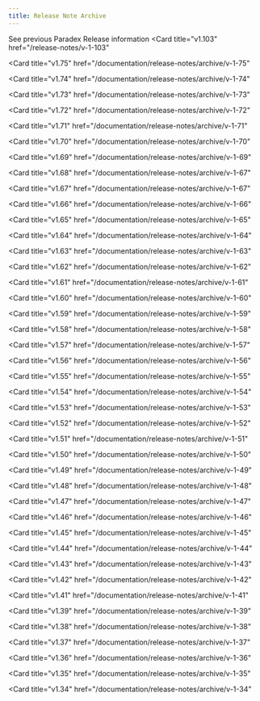 ```yaml
---
title: Release Note Archive
---
```


See previous Paradex Release information
<CardGroup cols={3}>
<Card
  title="v1.103"
  href="/release-notes/v-1-103"
>
</Card>
<Card
  title="v1.102"
  href="/release-notes/v-1-102"
>
</Card>
<Card
  title="v1.101"
  href="/release-notes/v-1-101"
>
</Card>
<Card
  title="v1.100"
  href="/release-notes/v-1-100"
>
</Card>
<Card
  title="v1.99"
  href="/release-notes/v-1-99"
>
</Card>
<Card
  title="v1.98"
  href="/release-notes/v-1-98"
>
</Card>
<Card
  title="v1.97"
  href="/release-notes/v-1-97"
>
</Card>
<Card
  title="v1.96"
  href="/release-notes/v-1-96"
>
</Card>
<Card
  title="v1.95"
  href="/release-notes/v-1-95"
>
</Card>
<Card
  title="v1.94"
  href="/release-notes/v-1-94"
>
</Card>
<Card
  title="v1.93"
  href="/release-notes/v-1-93"
>
</Card>
<Card
  title="v1.92"
  href="/release-notes/v-1-92"
>
</Card>
<Card
  title="v1.91"
  href="/release-notes/v-1-91"
>
</Card>
<Card
  title="v1.90"
  href="/release-notes/v-1-90"
>
</Card>
<Card
  title="v1.89"
  href="/release-notes/v-1-89"
>
</Card>
<Card
  title="v1.88"
  href="/release-notes/v-1-88"
>
</Card>
<Card
  title="v1.87"
  href="/release-notes/v-1-87"
>
</Card>
<Card
  title="v1.86"
  href="/release-notes/v-1-86"
>
</Card>
<Card
  title="v1.85"
  href="/release-notes/v-1-85"
>
</Card>
<Card
  title="v1.84"
  href="/release-notes/v-1-84"
>
</Card>
<Card
  title="v1.83"
  href="/release-notes/v-1-83"
>
</Card>
<Card
  title="v1.82"
  href="/documentation/release-notes/archive/v-1-82"
>
</Card>
<Card
  title="v1.81"
  href="/documentation/release-notes/archive/v-1-81"
>
</Card>
<Card
  title="v1.80"
  href="/documentation/release-notes/archive/v-1-80"
>
</Card>
<Card
  title="v1.79"
  href="/documentation/release-notes/archive/v-1-79"
>
</Card>
<Card
  title="v1.78"
  href="/documentation/release-notes/archive/v-1-78"
>
</Card>
<Card
  title="v1.77"
  href="/documentation/release-notes/archive/v-1-77"
>
</Card>
<Card
  title="v1.76"
  href="/documentation/release-notes/archive/v-1-76"
>
</Card>

<Card
  title="v1.75"
  href="/documentation/release-notes/archive/v-1-75"
>
</Card>

<Card
  title="v1.74"
  href="/documentation/release-notes/archive/v-1-74"
>
</Card>

<Card
  title="v1.73"
  href="/documentation/release-notes/archive/v-1-73"
>
</Card>

<Card
  title="v1.72"
  href="/documentation/release-notes/archive/v-1-72"
>
</Card>

<Card
  title="v1.71"
  href="/documentation/release-notes/archive/v-1-71"
>
</Card>

<Card
  title="v1.70"
  href="/documentation/release-notes/archive/v-1-70"
>
</Card>

<Card
  title="v1.69"
  href="/documentation/release-notes/archive/v-1-69"
>
</Card>

<Card
  title="v1.68"
  href="/documentation/release-notes/archive/v-1-67"
>
</Card>

<Card
  title="v1.67"
  href="/documentation/release-notes/archive/v-1-67"
>
</Card>

<Card
  title="v1.66"
  href="/documentation/release-notes/archive/v-1-66"
>
</Card>

<Card
  title="v1.65"
  href="/documentation/release-notes/archive/v-1-65"
>
</Card>

<Card
  title="v1.64"
  href="/documentation/release-notes/archive/v-1-64"
>
</Card>

<Card
  title="v1.63"
  href="/documentation/release-notes/archive/v-1-63"
>
</Card>

<Card
  title="v1.62"
  href="/documentation/release-notes/archive/v-1-62"
>
</Card>

<Card
  title="v1.61"
  href="/documentation/release-notes/archive/v-1-61"
>
</Card>

<Card
  title="v1.60"
  href="/documentation/release-notes/archive/v-1-60"
>
</Card>

<Card
  title="v1.59"
  href="/documentation/release-notes/archive/v-1-59"
>
</Card>

<Card
  title="v1.58"
  href="/documentation/release-notes/archive/v-1-58"
>
</Card>

<Card
  title="v1.57"
  href="/documentation/release-notes/archive/v-1-57"
>
</Card>

<Card
  title="v1.56"
  href="/documentation/release-notes/archive/v-1-56"
>
</Card>

<Card
  title="v1.55"
  href="/documentation/release-notes/archive/v-1-55"
>
</Card>

<Card
  title="v1.54"
  href="/documentation/release-notes/archive/v-1-54"
>
</Card>

<Card
  title="v1.53"
  href="/documentation/release-notes/archive/v-1-53"
>
</Card>

<Card
  title="v1.52"
  href="/documentation/release-notes/archive/v-1-52"
>
</Card>

<Card
  title="v1.51"
  href="/documentation/release-notes/archive/v-1-51"
>
</Card>

<Card
  title="v1.50"
  href="/documentation/release-notes/archive/v-1-50"
>
</Card>

<Card
  title="v1.49"
  href="/documentation/release-notes/archive/v-1-49"
>
</Card>

<Card
  title="v1.48"
  href="/documentation/release-notes/archive/v-1-48"
>
</Card>

<Card
  title="v1.47"
  href="/documentation/release-notes/archive/v-1-47"
>
</Card>

<Card
  title="v1.46"
  href="/documentation/release-notes/archive/v-1-46"
>
</Card>

<Card
  title="v1.45"
  href="/documentation/release-notes/archive/v-1-45"
>
</Card>

<Card
  title="v1.44"
  href="/documentation/release-notes/archive/v-1-44"
>
</Card>

<Card
  title="v1.43"
  href="/documentation/release-notes/archive/v-1-43"
>
</Card>

<Card
  title="v1.42"
  href="/documentation/release-notes/archive/v-1-42"
>
</Card>

<Card
  title="v1.41"
  href="/documentation/release-notes/archive/v-1-41"
>
</Card>

<Card
  title="v1.39"
  href="/documentation/release-notes/archive/v-1-39"
>
</Card>

<Card
  title="v1.38"
  href="/documentation/release-notes/archive/v-1-38"
>
</Card>

<Card
  title="v1.37"
  href="/documentation/release-notes/archive/v-1-37"
>
</Card>

<Card
  title="v1.36"
  href="/documentation/release-notes/archive/v-1-36"
>
</Card>

<Card
  title="v1.35"
  href="/documentation/release-notes/archive/v-1-35"
>
</Card>

<Card
  title="v1.34"
  href="/documentation/release-notes/archive/v-1-34"
>
</Card>

</CardGroup>
